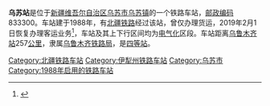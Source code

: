 {{noteTA
|1=zh-cn:始发车次; zh-hk:列車班次;
|2=zh-cn:车次; zh-hk:班次;
}}
{{Infobox China railway station
|车站名称 = 乌苏站
|图片 = 
|图片介绍 = 
|其他名称 = 
|车站拼音 = Wusu
|英文名称 = Wusu Railway Station
|车站代码 = 42530
|电报码 = WSR
|拼音码 = WSU
|车站位置 = [[新疆维吾尔自治区|新疆维吾尔自治区]][[乌苏市|乌苏市]]
|坐标 = 
|归属 = [[乌鲁木齐铁路局|乌鲁木齐铁路局]]
|线路 = [[北疆铁路|北疆铁路]]
|车站等级 = [[四等站_(中铁)|四等站]]
}}
'''乌苏站'''是位于[[新疆维吾尔自治区|新疆维吾尔自治区]][[乌苏市|乌苏市]][[乌苏镇|乌苏镇]]的一个铁路车站，[[邮政编码|邮政编码]]833300。车站建于1988年，有[[北疆铁路|北疆铁路]]经过该站，曾仅办理货运，2019年2月1日恢复办理客运业务<ref>{{cite news|url=http://www.xj.chinanews.com/shehui/2019-02-01/detail-ifzeeses6446484.shtml|title=乌苏至乌鲁木齐两对旅客列车开行|publisher=中新网新疆|date=2019-02-01|accessdate=2019-02-13|archive-date=2019-02-13|archive-url=https://web.archive.org/web/20190213183802/http://www.xj.chinanews.com/shehui/2019-02-01/detail-ifzeeses6446484.shtml|dead-url=no}}</ref>，车站及其上下行区间均为[[电气化|电气化]]区段。车站距离[[乌鲁木齐站|乌鲁木齐站]]257[[公里|公里]]，隶属[[乌鲁木齐铁路局|乌鲁木齐铁路局]]，是[[四等站_(中铁)|四等站]]。

{{start rail box}}
{{s-inop|[[奎屯西站|奎屯西站]]}}
{{s-line|[[北疆铁路|北疆铁路]]}}
{{s-inop|[[甘河子站|甘河子站]]}}
{{end box}}
{{北疆铁路}}
{{铁路车站小作品}}
{{新疆小作品}}

[[Category:北疆铁路车站|Category:北疆铁路车站]]
[[Category:伊犁州铁路车站|Category:伊犁州铁路车站]]
[[Category:乌苏市|Category:乌苏市]]
[[Category:1988年启用的铁路车站|Category:1988年启用的铁路车站]]